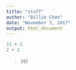 ```yaml
---
title: "stuff"
author: "Billie Chen"
date: "November 3, 2017"
output: html_document
---
```


```r
11 + 1
2 + 2
```

> Hi!
